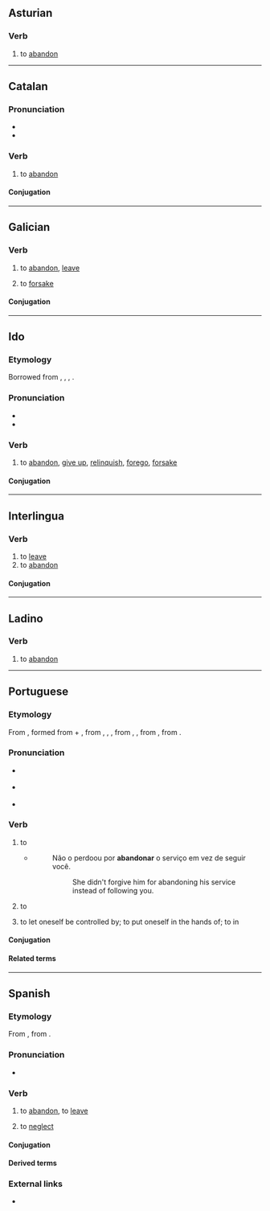 ==Asturian==

===Verb===
{{ast-verb}}

# to [[abandon]]

----

==Catalan==

===Pronunciation===
* {{ca-IPA}}
* {{rhymes|a(ɾ)|lang=ca}}

===Verb===
{{ca-verb}}

# to [[abandon]]

====Conjugation====
{{ca-conj-ar|abandon}}

----

==Galician==

===Verb===
{{gl-verb|abandon|ar}}

# to [[abandon]], [[leave]]
#: {{syn|gl|deixar}}
# to [[forsake]]

====Conjugation====
{{gl-conj-ar|abandon}}

----

==Ido==

===Etymology===
Borrowed from {{bor|io|en|abandon}}, {{bor|io|fr|abandonner}}, {{bor|io|it|abbandonare}}, {{bor|io|es|abandonar}}.

===Pronunciation===
* {{IPA|/abandoˈnar/|lang=io}}
* {{hyphenation|a|ban|do|nar|lang=io}}

===Verb===
{{io-verb|abandon}}

# {{lb|io|transitive}} to [[abandon]], {{gloss|wholly}} [[give up]], {{gloss|totally}} [[relinquish]], [[forego]], [[forsake]]
#: {{uxi|io|Ne '''abandonez''' tua frato!|Don't '''abandon''' your brother!}}

====Conjugation====
{{io-conj}}

----

==Interlingua==

===Verb===
{{ia-verb|ar}}

# to [[leave]] {{gloss|depart from}}
# to [[abandon]]

====Conjugation====
{{ia-conj|abandon|ar}}

----

==Ladino==

===Verb===
{{lad-verb|l}}

# to [[abandon]]

----

==Portuguese==

===Etymology===
{{PIE root|pt|bʰeh₂|id=speak}}
From {{der|pt|fro|abandoner}}, formed from {{m|fro|à|a|t=at, to}} + {{m|fro|bandon|t=jurisdiction, control}}, from {{der|pt|LL.|bannum|t=proclamation}}, {{m|la|bannus}}, {{m|la|bandum}}, from {{der|pt|frk|*ban}}, {{m|frk|*bann}}, from {{der|pt|gem-pro|*bannaną|t=to proclaim, command}}, from {{der|pt|ine-pro|*bʰeh₂-|t=to speak}}.

===Pronunciation===
* {{a|Portugal}} {{IPA|/ɐ.ˌbɐ̃.du.ˈnaɾ/|[ɐ.ˌβɐ̃.du.ˈnaɾ]|lang=pt}}
* {{a|Brazil}} {{IPA|/a.ˌbɐ̃.do.ˈna(ʁ)/|lang=pt}}
* {{hyphenation|a|ban|do|nar|lang=pt}}

===Verb===
{{pt-verb|abandon|ar}}

# {{lb|pt|transitive}} to {{l|en|abandon}} {{gloss|to leave behind, especially something one was responsible for or associated with}}
#* {{RQ:Harry Potter|5|pt-BR|page=75}}
#*: Não o perdoou por '''abandonar''' o serviço em vez de seguir você.
#*:: She didn't forgive him for abandoning his service instead of following you.
#: {{uxi|pt|O exército teve que '''abandonar''' o forte.|The army had to '''abandon''' the fort.}}
#: {{uxi|pt|A mulher '''abandonou''' seu bebé.|The woman '''abandoned''' her baby.}}
#: {{syn|pt|deixar|largar}}
# {{lb|pt|transitive}} to {{l|en|give up}} {{gloss|to quit an activity or attempt}}
#: {{uxi|pt|'''Abandone''' a aviação, você nunca vai ser piloto.|'''Give up''' aviation, you will never be a pilot.}}
#: {{syn|pt|desistir|largar|[[largar mão]] [[de]]}}
# {{indtr|pt|em|.pronominal}} to let oneself be controlled by; to put oneself in the hands of; to {{l|en|indulge}} in
#: {{uxi|pt|Nós nos '''abandonamos''' na tristeza.|We '''let ourselves be seized''' by sadness.}}
#: {{uxi|pt|O réu se '''abandonou''' nas mãos do advogado.|The accused '''put''' himself in his lawyer’s hands.}}

====Conjugation====
{{pt-conj|abandon|ar}}

====Related terms====
{{rel2
|abandono
|abandonado
|lang=pt}}

----

==Spanish==

===Etymology===
From {{bor|es|fr|abandonner}}, from {{der|es|gem-pro|*bannaną}}.

===Pronunciation===
* {{es-IPA}}

===Verb===
{{es-verb|abandon|ar}}

# to [[abandon]], to [[leave]]
#: {{uxi|es|La '''abandonó''' por otra mujer.|He abandoned her for another woman.}}
# to [[neglect]]

====Conjugation====
{{es-conj-ar|abandon|combined=1}}

====Derived terms====
{{der3
|abandonado
|abandonamiento
|abandonismo
|abandonista
|abandono
|lang=es}}

===External links===
* {{R:DRAE 2001}}